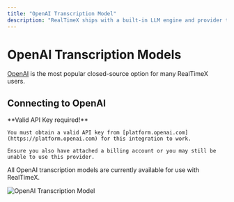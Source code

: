 ```yaml
---
title: "OpenAI Transcription Model"
description: "RealTimeX ships with a built-in LLM engine and provider that enables you to download popular and highly-rated LLMs like LLama-3, Phi-3 and more that can run locally on your CPU and GPU."
---
```



# OpenAI Transcription Models

[OpenAI](https://OpenAI.com) is the most popular closed-source option for many RealTimeX users.

## Connecting to OpenAI

<Callout type="info" emoji="️💡">
  **Valid API Key required!**

    You must obtain a valid API key from [platform.openai.com](https://platform.openai.com) for this integration to work.

    Ensure you also have attached a billing account or you may still be unable to use this provider.

</Callout>

All OpenAI transcription models are currently available for use with RealTimeX.

<Image
  src="/images/realtimex-setup/transcription-model-configuration/cloud/openai/openai-transcription.png"
  height={1080}
  width={1920}
  quality={100}
  alt="OpenAI Transcription Model"
/>
